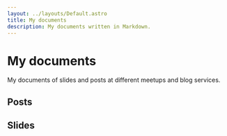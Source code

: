 ```yaml
---
layout: ../layouts/Default.astro
title: My documents
description: My documents written in Markdown.
---
```



# My documents

My documents of slides and posts at different meetups and blog services.

## Posts

<Posts />

## Slides

<Slides />
